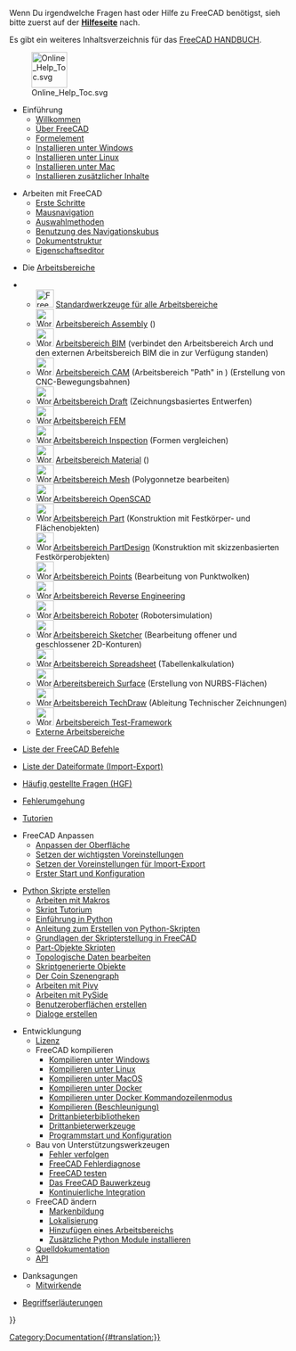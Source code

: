 <languages/>

Wenn Du irgendwelche Fragen hast oder Hilfe zu FreeCAD benötigst, sieh bitte zuerst auf der '''[[Help/de|Hilfeseite]]''' nach.

Es gibt ein weiteres Inhaltsverzeichnis für das [[Manual:Introduction/de|FreeCAD HANDBUCH]].

[[File:Online_Help_Toc.svg|64px]]

* Einführung
** [[Online_Help_Startpage/de|Willkommen]]
** [[About_FreeCAD/de|Über FreeCAD]]
** [[Feature_list/de|Formelement]]
** [[Install_on_Windows/de|Installieren unter Windows]]
** [[Install_on_Linux/de|Installieren unter Linux]]
** [[Install_on_Mac/de|Installieren unter Mac]]
** [[Installing/de|Installieren zusätzlicher Inhalte]]

<div class="mw-translate-fuzzy">
* Arbeiten mit FreeCAD
** [[Getting_started/de|Erste Schritte]]
** [[Mouse_navigation/de|Mausnavigation]]
** [[Selection_methods/de|Auswahlmethoden]]
** [[Navigation_Cube/de|Benutzung des Navigationskubus]]
** [[Document_structure/de|Dokumentstruktur]]
** [[Property_editor/de|Eigenschaftseditor]]
</div>

* Die [[Workbenches/de|Arbeitsbereiche]]
<!--Please keep this list consistent with User_hub, Workbenches and Manual:The_FreeCAD_Interface-->
** [[Image:Freecad.svg|32px]] [[Std_Base/de|Standardwerkzeuge für alle Arbeitsbereiche]]
** [[Image:Workbench_Assembly.svg|32px]] [[Assembly_Workbench/de|Arbeitsbereich Assembly]] ({{Version/de|1.0}})
** [[Image:Workbench_BIM.svg|32px]] [[BIM_Workbench/de|Arbeitsbereich BIM]] (verbindet den Arbeitsbereich Arch und den externen Arbeitsbereich BIM die in {{VersionMinus/de|0.21}} zur Verfügung standen)
** [[Image:Workbench_CAM.svg|32px]] [[CAM_Workbench/de|Arbeitsbereich CAM]] (Arbeitsbereich "Path" in {{VersionMinus/de|0.21}}) (Erstellung von CNC-Bewegungsbahnen)
** [[Image:Workbench_Draft.svg|32px]][[Draft_Workbench/de|Arbeitsbereich Draft]] (Zeichnungsbasiertes Entwerfen)
** [[Image:Workbench_FEM.svg|32px]][[FEM_Workbench/de|Arbeitsbereich FEM]] 
** [[Image:Workbench_Inspection.svg|32px]][[Inspection_Workbench/de|Arbeitsbereich Inspection]] (Formen vergleichen)
** [[Image:Workbench_Material.svg|32px]] [[Material_Workbench/de|Arbeitsbereich Material]] ({{Version/de|1.0}})
** [[Image:Workbench_Mesh.svg|32px]][[Mesh_Workbench/de|Arbeitsbereich Mesh]] (Polygonnetze bearbeiten)
** [[Image:Workbench_OpenSCAD.svg|32px]][[OpenSCAD_Workbench/de|Arbeitsbereich OpenSCAD]] 
** [[Image:Workbench_Part.svg|32px]][[Part_Workbench/de|Arbeitsbereich Part]] (Konstruktion mit Festkörper- und Flächenobjekten)
** [[Image:Workbench_PartDesign.svg|32px]][[PartDesign_Workbench/de|Arbeitsbereich PartDesign]] (Konstruktion mit skizzenbasierten Festkörperobjekten)
** [[Image:Workbench_Points.svg|32px]][[Points_Workbench/de|Arbeitsbereich Points]] (Bearbeitung von Punktwolken)
** [[Image:Workbench_Reverse_Engineering.svg|32px]][[Reverse_Engineering_Workbench/de|Arbeitsbereich Reverse Engineering]]
** [[Image:Workbench_Robot.svg|32px]][[Robot_Workbench/de|Arbeitsbereich Roboter]] (Robotersimulation)
** [[Image:Workbench_Sketcher.svg|32px]][[Sketcher_Workbench/de|Arbeitsbereich Sketcher]] (Bearbeitung offener und geschlossener 2D-Konturen)
** [[Image:Workbench_Spreadsheet.svg|32px]][[Spreadsheet_Workbench/de|Arbeitsbereich Spreadsheet]] (Tabellenkalkulation)
** [[Image:Workbench_Surface.svg|32px]][[Surface_Workbench/de|Arbereitsbereich Surface]] (Erstellung von NURBS-Flächen)
** [[Image:Workbench_TechDraw.svg|32px]][[TechDraw_Workbench/de|Arbeitsbereich TechDraw]] (Ableitung Technischer Zeichnungen)
** [[Image:Workbench_Test.svg|32px]] [[Testing/de|Arbeitsbereich Test-Framework]]
** [[External_workbenches/de|Externe Arbeitsbereiche]]

* [[List_of_Commands/de|Liste der FreeCAD Befehle]]

* [[Import_Export/de|Liste der Dateiformate (Import-Export)]]

* [[Frequently_asked_questions/de|Häufig gestellte Fragen (HGF)]]

* [[Workarounds/de|Fehlerumgehung]]

* [[Tutorials/de|Tutorien]]

* FreeCAD Anpassen
** [[Interface_Customization/de|Anpassen der Oberfläche]]
** [[Preferences_Editor/de|Setzen der wichtigsten Voreinstellungen]]
** [[Import_Export_Preferences/de|Setzen der Voreinstellungen für Import-Export ]]
** [[Start_up_and_Configuration|Erster Start und Konfiguration]]

* [[Scripting_and_macros/de|Python Skripte erstellen]]
** [[Macros/de|Arbeiten mit Makros]]
** [[Scripts/de|Skript Tutorium]]
** [[Introduction_to_Python/de|Einführung in Python]]
** [[Python_scripting_tutorial/de|Anleitung zum Erstellen von Python-Skripten]]
** [[FreeCAD_Scripting_Basics/de|Grundlagen der Skripterstellung in FreeCAD]]
** [[Part_scripting/de|Part-Objekte Skripten]]
** [[Topological_data_scripting/de|Topologische Daten bearbeiten]]
** [[Scripted_objects/de|Skriptgenerierte Objekte]]
** [[Scenegraph/de|Der Coin Szenengraph]]
** [[Pivy/de|Arbeiten mit Pivy]]
** [[PySide/de|Arbeiten mit PySide]]
** [[Interface_creation/de|Benutzeroberflächen erstellen]]
** [[Dialog_creation/de|Dialoge erstellen]]

* Entwicklungung
** [[License/de|Lizenz]]
** FreeCAD kompilieren
*** [[Compile_on_Windows/de|Kompilieren unter Windows]]
*** [[Compile_on_Linux/de|Kompilieren unter Linux]]
*** [[Compile_on_MacOS/de|Kompilieren unter MacOS]]
*** [[Compile_on_Docker/de|Kompilieren unter Docker]]
*** [[FreeCAD_Docker_CLI_mode|Kompilieren unter Docker Kommandozeilenmodus]]
*** [[Compiling_(Speeding up)/de|Kompilieren (Beschleunigung)]]
*** [[Third_Party_Libraries/de|Drittanbieterbibliotheken]]
*** [[Third_Party_Tools/de|Drittanbieterwerkzeuge]]
*** [[Start_up_and_Configuration/de|Programmstart und Konfiguration]]
** Bau von Unterstützungswerkzeugen  
*** [[Tracker/de|Fehler verfolgen]]
*** [[Debugging/de|FreeCAD Fehlerdiagnose]]
*** [[Testing/de|FreeCAD testen]]
*** [[FreeCAD_Build_Tool/de|Das FreeCAD Bauwerkzeug]]
*** [[Continuous Integration/de|Kontinuierliche Integration]]
** FreeCAD ändern
*** [[Branding/de|Markenbildung]] 
*** [[Localisation/de|Lokalisierung]]
*** [[Workbench_creation/de|Hinzufügen eines Arbeitsbereichs]]
*** [[Extra_python_modules/de|Zusätzliche Python Module installieren]]
** [[Source documentation/de|Quelldokumentation]]
** [https://freecad.org/api/ API]

* Danksagungen
**[[Contributors/de|Mitwirkende]]

*[[Glossary/de|Begriffserläuterungen]]


{{Userdocnavi{{#translation:}}}}
[[Category:Documentation{{#translation:}}]]